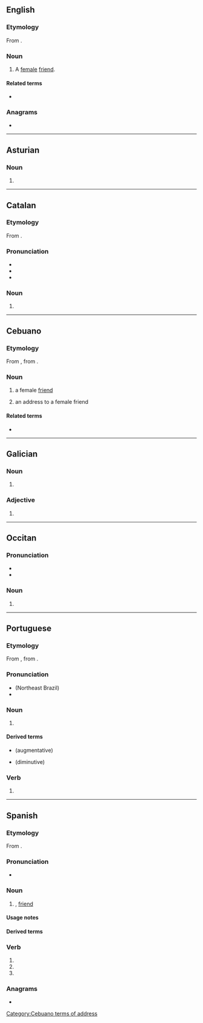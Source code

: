 {{also|amigá}}
==English==

===Etymology===
From {{bor|en|es|amiga||female friend}}.

===Noun===
{{en-noun}}

# {{lb|en|Latin American}} A [[female]] [[friend]].

====Related terms====
* {{l|en|amigo}}

===Anagrams===
* {{anagrams|en|a=aagim|agami}}

----

==Asturian==

===Noun===
{{ast-noun|f|amigues}}

# {{female equivalent of|ast|amigu}}

----

==Catalan==

===Etymology===
From {{inh|ca|la|amīca}}.

===Pronunciation===
* {{ca-IPA}}
* {{audio|ca|LL-Q7026 (cat)-Unjoanqualsevol-amiga.wav|Audio}}
* {{rhymes|ca|iɡa|s=3}}

===Noun===
{{ca-noun|f}}

# {{female equivalent of|ca|amic}}

----

==Cebuano==

===Etymology===
From {{bor|ceb|es|amiga||female friend}}, from {{der|ceb|la|amīca}}.

===Noun===
{{head|ceb|noun}}

# a female [[friend]]
# {{lb|ceb|obsolete}} an address to a female friend

====Related terms====
* {{l|ceb|amigo}}

[[Category:Cebuano terms of address]]
{{topics|ceb|Female|People}}

----

==Galician==

===Noun===
{{gl-noun|f}}

# {{female equivalent of|gl|amigo}}

===Adjective===
{{head|gl|adjective form}}

# {{feminine singular of|gl|amigo}}

----

==Occitan==

===Pronunciation===
* {{IPA|oc|[aˈmiɣo]}}
* {{audio|oc|LL-Q14185 (oci)-Davidgrosclaude-amiga.wav|Audio}}

===Noun===
{{oc-noun|f}}

# {{female equivalent of|oc|amic}}

----

==Portuguese==

===Etymology===
From {{inh|pt|roa-opt|amiga}}, from {{inh|pt|la|amīca}}.

===Pronunciation===
{{pt-IPA}}
* (Northeast Brazil) {{IPA|pt|/aˈmi.ɡa/}}
* {{hyphenation|pt|a|mi|ga}}

===Noun===
{{pt-noun|f}}

# {{female equivalent of|pt|amigo}}

====Derived terms====
* {{l|pt|amigona}} (augmentative)
* {{l|pt|amiguinha}} (diminutive)

===Verb===
{{head|pt|verb form}}

# {{pt-verb-form-of|amigar}}

----

==Spanish==

===Etymology===
From {{inh|es|la|amīca}}.

===Pronunciation===
{{es-IPA}}
* {{audio|es|LL-Q1321 (spa)-AdrianAbdulBaha-amiga.wav|Audio (Colombia)}}

===Noun===
{{es-noun|f|m=amigo}}

# {{female equivalent of|es|amigo}}, [[friend]]

====Usage notes====
{{es-note-noun-mf|amigo}}

====Derived terms====
{{col3|es
|amiga con derecho a roce
|amiga con derechos
|amiga con ventajas
|amiga por correspondencia}}

===Verb===
{{head|es|verb form}}

# {{es-verb form of|mood=imperative|sense=affirmative|formal=n|person=2|number=s|ending=ar|amigar}}
# {{es-verb form of|mood=indicative|tense=present|formal=y|person=2|number=s|ending=ar|amigar}}
# {{es-verb form of|mood=indicative|tense=present|person=3|number=s|ending=ar|amigar}}

===Anagrams===
* {{anagrams|es|a=aagim|agamí|magia|miagá|miaga}}

{{cln|es|terms of address}}